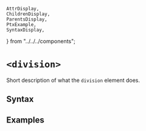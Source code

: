     AttrDisplay,
    ChildrenDisplay,
    ParentsDisplay,
    PtxExample,
    SyntaxDisplay,
} from "../../../components";

# `<division>`

Short description of what the `division` element does.

## Syntax

<SyntaxDisplay name="division" />

## Examples

    